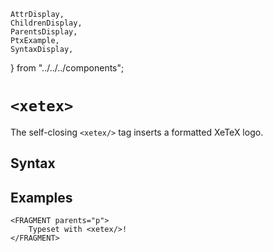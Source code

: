     AttrDisplay,
    ChildrenDisplay,
    ParentsDisplay,
    PtxExample,
    SyntaxDisplay,
} from "../../../components";

# `<xetex>`

The self-closing `<xetex/>` tag inserts a formatted XeTeX logo.

## Syntax

<SyntaxDisplay name="xetex" />

## Examples

```ptx-example
<FRAGMENT parents="p">
    Typeset with <xetex/>!
</FRAGMENT>
```

    